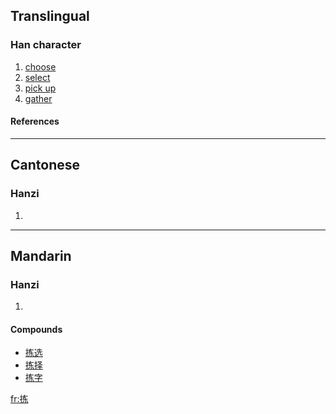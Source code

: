 {{see|揀}}

==Translingual==
===Han character===
{{Han char|rn=64|rad=手|as=05|sn=8|four=|canj=手大女金 (QKVC)}}
# [[choose]]
# [[select]]
# [[pick up]]
# [[gather]]
====References====
{{Han ref|kx=0427.161|hdz=31851.010|uh=62E3|ud=25315}}
----
==Cantonese==
===Hanzi===
{{yue-hanzi|jyut=|y=gaan2}}
# {{defn|Cantonese}}
----
==Mandarin==
===Hanzi===
{{cmn-hanzi|tra=揀|pin=[[jiǎn]] (jian3)|wg=chien<sup>3</sup>}}
# {{defn|Mandarin}}

====Compounds====
*[[拣选]]
*[[拣择]]
*[[拣字]]

[[fr:拣]]